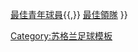 {{Navbox
|name = 蘇格蘭PFA獎項
|title = [[蘇格蘭職業足球員協會]]（PFA Scotland）獎項
|list1=[[蘇格蘭PFA足球先生|足球先生]]{{,}} [[蘇格蘭PFA年度最佳青年球員|最佳青年球員]]{{,}} [[蘇格蘭PFA年度最佳領隊|最佳領隊]]
}}<noinclude>
[[Category:苏格兰足球模板]]
</noinclude>